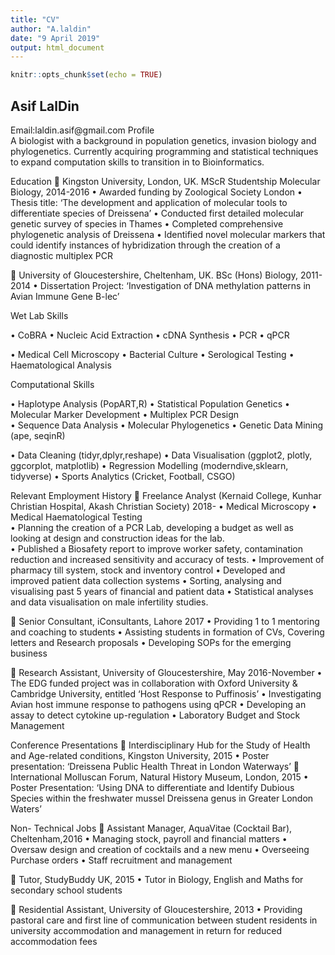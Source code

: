 ```yaml
---
title: "CV"
author: "A.laldin"
date: "9 April 2019"
output: html_document
---
```


```r
knitr::opts_chunk$set(echo = TRUE)
```

## Asif LalDin
Email:laldin.asif@gmail.com 
Profile   
A biologist with a background in population genetics, invasion biology and phylogenetics. Currently acquiring programming and statistical techniques to expand computation skills to transition in to Bioinformatics.   

Education
	Kingston University, London, UK. MScR Studentship Molecular Biology, 2014-2016
•	Awarded funding by Zoological Society London 
•	Thesis title: ‘The development and application of molecular tools to differentiate species of Dreissena’ 
•	Conducted first detailed molecular genetic survey of species in Thames
•	Completed comprehensive phylogenetic analysis of Dreissena
•	Identified novel molecular markers that could identify instances of hybridization through the creation of a diagnostic multiplex PCR

	University of Gloucestershire, Cheltenham, UK.  BSc (Hons) Biology, 2011-2014 
•	Dissertation Project: ‘Investigation of DNA methylation patterns in Avian Immune Gene B-lec’

Wet Lab Skills
 
•	CoBRA
•	Nucleic Acid Extraction
•	cDNA Synthesis
•	PCR
•	qPCR 
 
•	Medical Cell Microscopy 
•	Bacterial Culture 
•	Serological Testing 
•	Haematological Analysis

 

 
Computational Skills
 
•	Haplotype Analysis (PopART,R) 
•	Statistical Population Genetics 
•	Molecular Marker Development 
•	Multiplex PCR Design  
•	Sequence Data Analysis
•	Molecular Phylogenetics
•	Genetic Data Mining (ape, seqinR)

•	Data Cleaning (tidyr,dplyr,reshape) 
•	 Data Visualisation (ggplot2, plotly, ggcorplot, matplotlib)
•	 Regression Modelling (moderndive,sklearn, tidyverse)
•	Sports Analytics (Cricket, Football, CSGO)

 

Relevant Employment History
	Freelance Analyst (Kernaid College, Kunhar Christian Hospital, Akash Christian Society) 2018-
•	Medical Microscopy 
•	Medical Haematological Testing  
•	Planning the creation of a PCR Lab, developing a budget as well as looking at design and construction ideas for the lab.  
•	Published a Biosafety report to improve worker safety, contamination reduction and increased sensitivity and accuracy of tests. 
•	Improvement of pharmacy till system, stock and inventory control
•	Developed and improved patient data collection systems 
•	Sorting, analysing and visualising past 5 years of financial and patient data
•	Statistical analyses and data visualisation on male infertility studies.  

	Senior Consultant, iConsultants, Lahore 2017
•	Providing 1 to 1 mentoring and coaching to students
•	Assisting students in formation of CVs, Covering letters and Research proposals
•	Developing SOPs for the emerging business 


	Research Assistant, University of Gloucestershire, May 2016-November
•	The EDG funded project was in collaboration with Oxford University & Cambridge University, entitled ‘Host Response to Puffinosis’ 
•	Investigating Avian host immune response to pathogens using qPCR
•	Developing   an assay to detect cytokine up-regulation 
•	Laboratory Budget and Stock Management 

Conference Presentations
	Interdisciplinary Hub for the Study of Health and Age-related conditions, Kingston University, 2015 
•	Poster presentation: ‘Dreissena Public Health Threat in London Waterways’ 
	International Molluscan Forum, Natural History Museum, London, 2015 
•	Poster Presentation: ‘Using DNA to differentiate and Identify Dubious Species within the freshwater mussel Dreissena genus in Greater London Waters’

Non- Technical Jobs
	Assistant Manager, AquaVitae (Cocktail Bar), Cheltenham,2016
•	Managing stock, payroll and financial matters
•	Oversaw design and creation of cocktails and a new menu
•	Overseeing Purchase orders 
•	Staff recruitment and management 

	Tutor, StudyBuddy UK, 2015
•	Tutor in Biology, English and Maths for secondary school students

	Residential Assistant, University of Gloucestershire, 2013
•	Providing pastoral care and first line of communication between student residents in university accommodation and management in return for reduced accommodation fees



